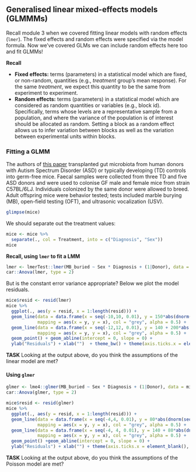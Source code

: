 ## Generalised linear mixed-effects models (GLMMMs)

Recall module 3 when we covered fitting linear models with random effects (`lmer`). The fixed effects and random effects were specified via the model formula. Now we've covered GLMs we can include random effects here too and fit GLMMs!

**Recall**

 + **Fixed effects:** terms (parameters) in a statistical model which are fixed, or non-random, quantities (e.g., *treatment* group's mean response). For the same *treatment*, we expect this quantity to be the same from experiment to experiment.
 + **Random effects:** terms (parameters) in a statistical model which are considered as random quantities or variables (e.g., block id). Specifically, terms whose levels are a representative sample from a population, and where the variance of the population is of interest should be allocated as random. Setting a block as a random effect allows us to infer variation between blocks as well as the variation between experimental units within blocks.
 

### Fitting a GLMM

The authors of [this paper](https://pubmed.ncbi.nlm.nih.gov/31150625/) transplanted gut microbiota from human donors with Autism Spectrum Disorder (ASD) or typically developing (TD) controls into germ-free mice. Faecal samples were collected from three TD and five ASD donors and were used to colonise GF male and female mice from strain C57BL/6LJ. Individuals colonized by the same donor were allowed to breed. Adult offspring mice were behavior tested; tests included marble burying (MB), open-field testing (OFT), and ultrasonic vocalization (USV).

```r
glimpse(mice)
```

We should separate out the treatment values:

```r
mice <- mice %>%
  separate(., col = Treatment, into = c("Diagnosis", "Sex"))
mice
```


**Recall, using `lmer` to fit a LMM**

```r
lmer <- lmerTest::lmer(MB_buried ~ Sex * Diagnosis + (1|Donor), data = mice)
car::Anova(lmer, type = 2)
```


But is the constant error variance appropriate? Below we plot the model residuals.

```r
mice$resid <- resid(lmer)
mice %>%
  ggplot(., aes(y = resid, x = 1:length(resid))) +
  geom_line(data = data.frame(x = seq(-10,10, 0.01), y = 150*abs(dnorm(seq(-10,10,0.01), 0, 3))), 
            mapping = aes(x = y, y = x), col = "grey", alpha = 0.5) + 
  geom_line(data = data.frame(x = seq(-12,12, 0.01), y = 140 + 200*abs(dnorm(seq(-12,12,0.01), 0, 4))), 
            mapping = aes(x = y, y = x), col = "grey", alpha = 0.5) + 
  geom_point() + geom_abline(intercept = 0, slope = 0) +
  ylab("Residuals") + xlab("")  + theme_bw() + theme(axis.ticks.x = element_blank(), axis.text.x = element_blank()) 
```

<div class="alert alert-warning">
  <strong>TASK</strong>  Looking at the output above, do you think the assumptions of the linear model are met?
</div>


#### Using `glmer`

```r
glmer <- lme4::glmer(MB_buried ~ Sex * Diagnosis + (1|Donor), data = mice, family = poisson(link = "log"))
car::Anova(glmer, type = 2)
```

```r
mice$resid <- resid(glmer)
mice %>%
  ggplot(., aes(y = resid, x = 1:length(resid))) +
  geom_line(data = data.frame(x = seq(-4,4, 0.01), y = 80*abs(dnorm(seq(-4,4,0.01), 0, 1))), 
            mapping = aes(x = y, y = x), col = "grey", alpha = 0.5) + 
  geom_line(data = data.frame(x = seq(-4, 4, 0.01), y = 140 + 80*abs(dnorm(seq(-4,4,0.01), 0, 1))), 
            mapping = aes(x = y, y = x), col = "grey", alpha = 0.5) + 
  geom_point() +geom_abline(intercept = 0, slope = 0) +
  ylab("Residuals") + xlab("") + theme(axis.ticks.x = element_blank(), axis.text.x = element_blank()) 
```


<div class="alert alert-warning">
  <strong>TASK</strong>  Looking at the output above, do you think the assumptions of the Poisson model are met?
</div>
